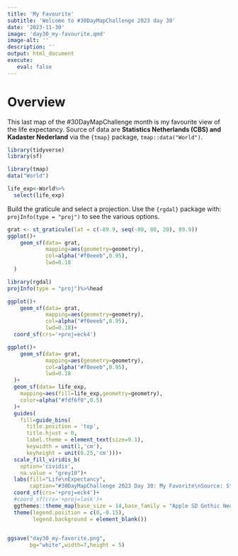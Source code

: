 ```yaml
---
title: 'My Favourite'
subtitle: 'Welcome to #30DayMapChallenge 2023 day 30'
date: '2023-11-30'
image: 'day30_my-favourite.qmd'
image-alt: ''
description: ''
output: html_document
execute: 
   eval: false
---
```



# Overview

This last map of the #30DayMapChallenge month is my favourite view of the life expectancy. Source of data are **Statistics Netherlands (CBS) and Kadaster Nederland** via the `{tmap}` package, `tmap::data("World")`.


```r
library(tidyverse)
library(sf)
```


```r
library(tmap)
data("World")
```


```r
life_exp<-World%>%
  select(life_exp)
```


Build the graticule and select a projection. Use the `{rgdal}` package with: `projInfo(type = "proj")` to see the various options.
     
```r
grat <- st_graticule(lat = c(-89.9, seq(-80, 80, 20), 89.9))
ggplot()+
    geom_sf(data= grat, 
            mapping=aes(geometry=geometry),
            col=alpha("#f0eeeb",0.95),
            lwd=0.18
  )
```


```r
library(rgdal)
projInfo(type = "proj")%>%head
```

```r
ggplot()+
    geom_sf(data= grat, 
            mapping=aes(geometry=geometry),
            col=alpha("#f0eeeb",0.95),
            lwd=0.18)+
  coord_sf(crs='+proj=eck4')
```


```r
ggplot()+
    geom_sf(data= grat, 
            mapping=aes(geometry=geometry),
            col=alpha("#f0eeeb",0.95),
            lwd=0.18
  )+
  geom_sf(data= life_exp,
    mapping=aes(fill=life_exp,geometry=geometry),
    color=alpha("#fdf6f0",0.5)
  )+
  guides(
    fill=guide_bins(
      title.position = 'top',
      title.hjust = 0,
      label.theme = element_text(size=9.1),
      keywidth = unit(1,'cm'),
      keyheight = unit(0.25,'cm')))+
  scale_fill_viridis_b(
    option='cividis',
    na.value = "grey10")+
  labs(fill="Life\nExpectancy",
       caption="#30DayMapChallenge 2023 Day 30: My Favorite\nSource: Statistics Netherlands (CBS) and Kadaster Nederland\nMap-Design: @fgazzelloni")+
  coord_sf(crs='+proj=eck4')+
  #coord_sf(crs='+proj=lask')+
  ggthemes::theme_map(base_size = 14,base_family = "Apple SD Gothic Neo")+
  theme(legend.position = c(0,-0.15),
        legend.background = element_blank())
  
```


```r
ggsave("day30_my-favorite.png",
       bg="white",width=7,height = 5)
```

